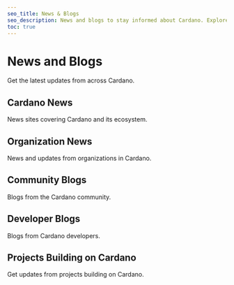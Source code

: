 ```yaml
---
seo_title: News & Blogs
seo_description: News and blogs to stay informed about Cardano. Explore news platforms, community articles, developer blogs, and the latest updates of Cardano builders.
toc: true
---
```



# News and Blogs

Get the latest updates from across Cardano.

## Cardano News

News sites covering Cardano and its ecosystem.

<DefaultDataTable projects={builders} filterBy="cardano_news_website" />

## Organization News

News and updates from organizations in Cardano.

<DefaultDataTable projects={builders} filterBy="organization_news" />

## Community Blogs

Blogs from the Cardano community.

<DefaultDataTable projects={builders} filterBy="community_blog" />

## Developer Blogs

Blogs from Cardano developers.

<DefaultDataTable projects={builders} filterBy="developer_blog" />

## Projects Building on Cardano

Get updates from projects building on Cardano.

<DefaultDataTable projects={builders} filterBy="project_blog" />
